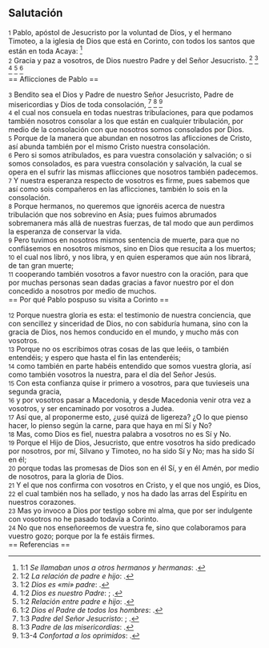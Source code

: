 == Salutación ==

{{anchor|1}} <small>1</small> Pablo, apóstol de Jesucristo por la voluntad de Dios, y el hermano Timoteo, a la iglesia de Dios que está en Corinto, con todos los santos que están en toda Acaya: <ref>1:1 ''Se llamaban unos a otros hermanos y hermanas'': {{lib|LU|194|4|7}}.</ref><br>
{{anchor|2}} <small>2</small> Gracia y paz a vosotros, de Dios nuestro Padre y del Señor Jesucristo. <ref>1:2 ''La relación de padre e hijo'': {{lib|LU|131|10|8}}.</ref> <ref>1:2 ''Dios es «mi» padre'': {{lib|LU|131|10|5}}.</ref> <ref>1:2 ''Dios es nuestro Padre'': {{lib|LU|141|4|2}}; {{lib|LU|149|6|8}}.</ref> <ref>1:2 ''Relación entre padre e hijo'': {{lib|LU|131|10|6}}.</ref> <ref>1:2 ''Dios el Padre de todos los hombres'': {{lib|LU|194|4|6}}.</ref><br>
== Aflicciones de Pablo ==

{{anchor|3}} <small>3</small> Bendito sea el Dios y Padre de nuestro Señor Jesucristo, Padre de misericordias y Dios de toda consolación, <ref>1:3 ''Padre del Señor Jesucristo'': {{lib|LU|194|3|11}}; {{lib|LU|194|4|6}}.</ref> <ref>1:3 ''Padre de las misericordias'': {{lib|LU|2|4|1}}.</ref> <ref>1:3-4 ''Confortad a los oprimidos'': {{lib|LU|140|9|2}}.</ref><br>
{{anchor|4}} <small>4</small> el cual nos consuela en todas nuestras tribulaciones, para que podamos también nosotros consolar a los que están en cualquier tribulación, por medio de la consolación con que nosotros somos consolados por Dios.<br>
{{anchor|5}} <small>5</small> Porque de la manera que abundan en nosotros las aflicciones de Cristo, así abunda también por el mismo Cristo nuestra consolación.<br>
{{anchor|6}} <small>6</small> Pero si somos atribulados, es para vuestra consolación y salvación; o si somos consolados, es para vuestra consolación y salvación, la cual se opera en el sufrir las mismas aflicciones que nosotros también padecemos.<br>
{{anchor|7}} <small>7</small> Y nuestra esperanza respecto de vosotros es firme, pues sabemos que así como sois compañeros en las aflicciones, también lo sois en la consolación.<br>
{{anchor|8}} <small>8</small> Porque hermanos, no queremos que ignoréis acerca de nuestra tribulación que nos sobrevino en Asia; pues fuimos abrumados sobremanera más allá de nuestras fuerzas, de tal modo que aun perdimos la esperanza de conservar la vida.<br>
{{anchor|9}} <small>9</small> Pero tuvimos en nosotros mismos sentencia de muerte, para que no confiásemos en nosotros mismos, sino en Dios que resucita a los muertos;<br>
{{anchor|10}} <small>10</small> el cual nos libró, y nos libra, y en quien esperamos que aún nos librará, de tan gran muerte;<br>
{{anchor|11}} <small>11</small> cooperando también vosotros a favor nuestro con la oración, para que por muchas personas sean dadas gracias a favor nuestro por el don concedido a nosotros por medio de muchos.<br>
== Por qué Pablo pospuso su visita a Corinto ==

{{anchor|12}} <small>12</small> Porque nuestra gloria es esta: el testimonio de nuestra conciencia, que con sencillez y sinceridad de Dios, no con sabiduría humana, sino con la gracia de Dios, nos hemos conducido en el mundo, y mucho más con vosotros.<br>
{{anchor|13}} <small>13</small> Porque no os escribimos otras cosas de las que leéis, o también entendéis; y espero que hasta el fin las entenderéis;<br>
{{anchor|14}} <small>14</small> como también en parte habéis entendido que somos vuestra gloria, así como también vosotros la nuestra, para el día del Señor Jesús.<br>
{{anchor|15}} <small>15</small> Con esta confianza quise ir primero a vosotros, para que tuvieseis una segunda gracia,<br>
{{anchor|16}} <small>16</small> y por vosotros pasar a Macedonia, y desde Macedonia venir otra vez a vosotros, y ser encaminado por vosotros a Judea.<br>
{{anchor|17}} <small>17</small> Así que, al proponerme esto, ¿usé quizá de ligereza? ¿O lo que pienso hacer, lo pienso según la carne, para que haya en mí Sí y No?<br>
{{anchor|18}} <small>18</small> Mas, como Dios es fiel, nuestra palabra a vosotros no es Sí y No.<br>
{{anchor|19}} <small>19</small> Porque el Hijo de Dios, Jesucristo, que entre vosotros ha sido predicado por nosotros, por mí, Silvano y Timoteo, no ha sido Sí y No; mas ha sido Sí en él;<br>
{{anchor|20}} <small>20</small> porque todas las promesas de Dios son en él Sí, y en él Amén, por medio de nosotros, para la gloria de Dios.<br>
{{anchor|21}} <small>21</small> Y el que nos confirma con vosotros en Cristo, y el que nos ungió, es Dios,<br>
{{anchor|22}} <small>22</small> el cual también nos ha sellado, y nos ha dado las arras del Espíritu en nuestros corazones.<br>
{{anchor|23}} <small>23</small> Mas yo invoco a Dios por testigo sobre mi alma, que por ser indulgente con vosotros no he pasado todavía a Corinto.<br>
{{anchor|24}} <small>24</small> No que nos enseñoreemos de vuestra fe, sino que colaboramos para vuestro gozo; porque por la fe estáis firmes.<br>
== Referencias ==

<references />
